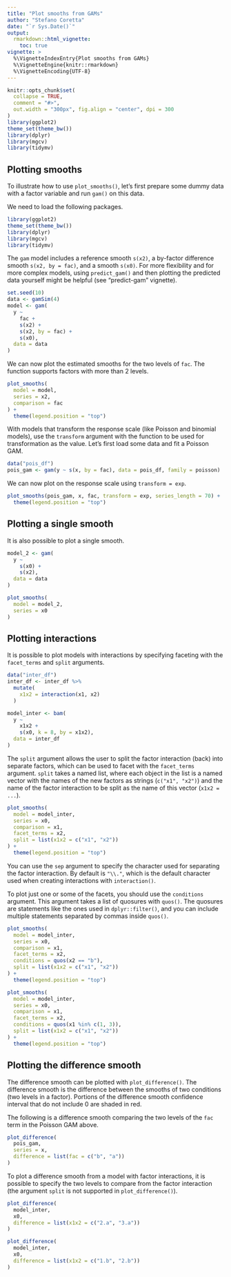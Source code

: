 ```yaml
---
title: "Plot smooths from GAMs"
author: "Stefano Coretta"
date: "`r Sys.Date()`"
output:
  rmarkdown::html_vignette:
    toc: true
vignette: >
  %\VignetteIndexEntry{Plot smooths from GAMs}
  %\VignetteEngine{knitr::rmarkdown}
  %\VignetteEncoding{UTF-8}
---
```


```r
knitr::opts_chunk$set(
  collapse = TRUE,
  comment = "#>",
  out.width = "300px", fig.align = "center", dpi = 300
)
library(ggplot2)
theme_set(theme_bw())
library(dplyr)
library(mgcv)
library(tidymv)
```

## Plotting smooths

To illustrate how to use `plot_smooths()`, let's first prepare some dummy data with a factor variable and run `gam()` on this data.

We need to load the following packages.

```r
library(ggplot2)
theme_set(theme_bw())
library(dplyr)
library(mgcv)
library(tidymv)
```

The `gam` model includes a reference smooth `s(x2)`, a by-factor difference smooth `s(x2, by = fac)`, and a smooth `s(x0)`. For more flexibility and for more complex models, using `predict_gam()` and then plotting the predicted data yourself might be helpful (see "predict-gam" vignette).

```r
set.seed(10)
data <- gamSim(4)
model <- gam(
  y ~
    fac +
    s(x2) +
    s(x2, by = fac) +
    s(x0),
  data = data
)
```

We can now plot the estimated smooths for the two levels of `fac`.
The function supports factors with more than 2 levels.

```r
plot_smooths(
  model = model,
  series = x2,
  comparison = fac
) +
  theme(legend.position = "top")
```

With models that transform the response scale (like Poisson and binomial models), use the `transform` argument with the function to be used for transformation as the value.
Let's first load some data and fit a Poisson GAM.

```r
data("pois_df")
pois_gam <- gam(y ~ s(x, by = fac), data = pois_df, family = poisson)
```

We can now plot on the response scale using `transform = exp`.

```r
plot_smooths(pois_gam, x, fac, transform = exp, series_length = 70) +
  theme(legend.position = "top")
```

## Plotting a single smooth

It is also possible to plot a single smooth.

```r
model_2 <- gam(
  y ~
    s(x0) +
    s(x2),
  data = data
)

plot_smooths(
  model = model_2,
  series = x0
)
```

## Plotting interactions

It is possible to plot models with interactions by specifying faceting with the `facet_terms` and `split` arguments.

```r
data("inter_df")
inter_df <- inter_df %>%
  mutate(
    x1x2 = interaction(x1, x2)
  )

model_inter <- bam(
  y ~
    x1x2 +
    s(x0, k = 8, by = x1x2),
  data = inter_df
)
```

The `split` argument allows the user to split the factor interaction (back) into separate factors, which can be used to facet with the `facet_terms` argument.
`split` takes a named list, where each object in the list is a named vector with the names of the new factors as strings (`c("x1", "x2")`) and the name of the factor interaction to be split as the name of this vector (`x1x2 = ...`).

```r
plot_smooths(
  model = model_inter,
  series = x0,
  comparison = x1,
  facet_terms = x2,
  split = list(x1x2 = c("x1", "x2"))
) +
  theme(legend.position = "top")
```

You can use the `sep` argument to specify the character used for separating the factor interaction.
By default is `"\\."`, which is the default character used when creating interactions with `interaction()`.

To plot just one or some of the facets, you should use the `conditions` argument.
This argument takes a list of quosures with `quos()`.
The quosures are statements like the ones used in `dplyr::filter()`, and you can include multiple statements separated by commas inside `quos()`.

```r
plot_smooths(
  model = model_inter,
  series = x0,
  comparison = x1,
  facet_terms = x2,
  conditions = quos(x2 == "b"),
  split = list(x1x2 = c("x1", "x2"))
) +
  theme(legend.position = "top")
```

```r
plot_smooths(
  model = model_inter,
  series = x0,
  comparison = x1,
  facet_terms = x2,
  conditions = quos(x1 %in% c(1, 3)),
  split = list(x1x2 = c("x1", "x2"))
) +
  theme(legend.position = "top")
```

## Plotting the difference smooth

The difference smooth can be plotted with `plot_difference()`.
The difference smooth is the difference between the smooths of two conditions (two levels in a factor).
Portions of the difference smooth confidence interval that do not include 0 are shaded in red.

The following is a difference smooth comparing the two levels of the `fac` term in the Poisson GAM above.

```r
plot_difference(
  pois_gam,
  series = x,
  difference = list(fac = c("b", "a"))
)
```

To plot a difference smooth from a model with factor interactions, it is possible to specify the two levels to compare from the factor interaction (the argument `split` is not supported in `plot_difference()`).

```r
plot_difference(
  model_inter,
  x0,
  difference = list(x1x2 = c("2.a", "3.a"))
)
```

```r
plot_difference(
  model_inter,
  x0,
  difference = list(x1x2 = c("1.b", "2.b"))
)
```
